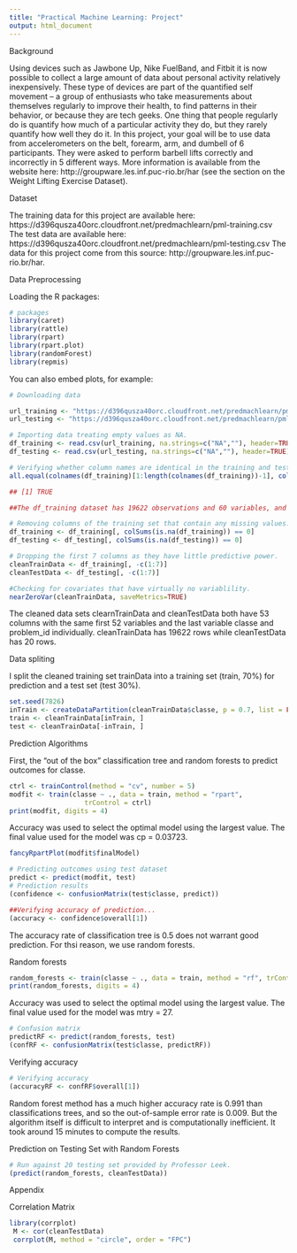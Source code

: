 ```yaml
---
title: "Practical Machine Learning: Project"
output: html_document
---
```

Background

Using devices such as Jawbone Up, Nike FuelBand, and Fitbit it is now possible to collect a large amount of data about personal activity relatively inexpensively. These type of devices are part of the quantified self movement – a group of enthusiasts who take measurements about themselves regularly to improve their health, to find patterns in their behavior, or because they are tech geeks. One thing that people regularly do is quantify how much of a particular activity they do, but they rarely quantify how well they do it. In this project, your goal will be to use data from accelerometers on the belt, forearm, arm, and dumbell of 6 participants. They were asked to perform barbell lifts correctly and incorrectly in 5 different ways. More information is available from the website here: http://groupware.les.inf.puc-rio.br/har (see the section on the Weight Lifting Exercise Dataset).


Dataset

The training data for this project are available here:
https://d396qusza40orc.cloudfront.net/predmachlearn/pml-training.csv
The test data are available here:
https://d396qusza40orc.cloudfront.net/predmachlearn/pml-testing.csv
The data for this project come from this source: http://groupware.les.inf.puc-rio.br/har.

Data Preprocessing

Loading the R packages:

```r
# packages
library(caret)
library(rattle)
library(rpart)
library(rpart.plot)
library(randomForest)
library(repmis)
```

You can also embed plots, for example:

```r
# Downloading data

url_training <- "https://d396qusza40orc.cloudfront.net/predmachlearn/pml-training.csv"
url_testing <- "https://d396qusza40orc.cloudfront.net/predmachlearn/pml-testing.csv"

# Importing data treating empty values as NA.
df_training <- read.csv(url_training, na.strings=c("NA",""), header=TRUE)
df_testing <- read.csv(url_testing, na.strings=c("NA",""), header=TRUE)

# Verifying whether column names are identical in the training and test datasets.
all.equal(colnames(df_training)[1:length(colnames(df_training))-1], colnames(df_testing)[1:length(colnames(df_testing))-1])

## [1] TRUE

##The df_training dataset has 19622 observations and 60 variables, and the df_testing dataset contains 20 observations and the same variables as the training set. We are trying to predict variable classe in the training set.

# Removing columns of the training set that contain any missing values.
df_training <- df_training[, colSums(is.na(df_training)) == 0]
df_testing <- df_testing[, colSums(is.na(df_testing)) == 0]

# Dropping the first 7 columns as they have little predictive power.
cleanTrainData <- df_training[, -c(1:7)]
cleanTestData <- df_testing[, -c(1:7)]

#Checking for covariates that have virtually no variablility.
nearZeroVar(cleanTrainData, saveMetrics=TRUE)
```

The cleaned data sets clearnTrainData and cleanTestData both have 53 columns with the same first 52 variables and the last variable classe and problem_id individually. cleanTrainData has 19622 rows while cleanTestData has 20 rows.

Data spliting

I split the cleaned training set trainData into a training set (train, 70%) for prediction and a test set (test 30%).

```r
set.seed(7826) 
inTrain <- createDataPartition(cleanTrainData$classe, p = 0.7, list = FALSE)
train <- cleanTrainData[inTrain, ]
test <- cleanTrainData[-inTrain, ]

```

Prediction Algorithms

First, the “out of the box” classification tree and random forests to predict outcomes for classe.

```r
ctrl <- trainControl(method = "cv", number = 5)
modfit <- train(classe ~ ., data = train, method = "rpart", 
                   trControl = ctrl)
print(modfit, digits = 4)

```


Accuracy was used to select the optimal model using  the largest value.
The final value used for the model was cp = 0.03723.


```r
fancyRpartPlot(modfit$finalModel)

```

```r
# Predicting outcomes using test dataset
predict <- predict(modfit, test)
# Prediction results
(confidence <- confusionMatrix(test$classe, predict))

```


```r
##Verifying accuracy of prediction...
(accuracy <- confidence$overall[1])

```

The accuracy rate of classification tree is 0.5 does not warrant good prediction. For thsi reason, we use random forests.

Random forests

```r

random_forests <- train(classe ~ ., data = train, method = "rf", trControl = ctrl)
print(random_forests, digits = 4)

```


Accuracy was used to select the optimal model using  the largest value.
The final value used for the model was mtry = 27. 


```r
# Confusion matrix
predictRF <- predict(random_forests, test)
(confRF <- confusionMatrix(test$classe, predictRF))

```

Verifying accuracy

```r
# Verifying accuracy
(accuracyRF <- confRF$overall[1])
```


Random forest method has a much higher accuracy rate is 0.991 than classifications trees, and so the out-of-sample error rate is 0.009. But the algorithm itself is difficult to interpret and is computationally inefficient. It took around 15 minutes to compute the results.

Prediction on Testing Set with Random Forests

```r
# Run against 20 testing set provided by Professor Leek.
(predict(random_forests, cleanTestData))

```

Appendix

Correlation Matrix

```r
library(corrplot)
 M <- cor(cleanTestData)
 corrplot(M, method = "circle", order = "FPC")

```
